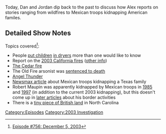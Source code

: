 {{DEFAULTSORT:
    #_EPISODE_0756:December 5, 2003
}}{{Episode
    | title           = December 5, 2003
    | caption         = [https://knowledgefight.libsyn.com/756-december-5-2003 Listen to this episode on Libsyn]
    | episodeNumber   = 756
    | length          = 01:30:02
    | airDate         = December 12, 2022
    | coverageDate    = December 5, 2003
    | episodeType     = [[:Category:2003 Investigation|2003 Investigation]]
    | appearance      = [[Paul Joseph Watson]], [[Vladimir Putin]], [[Bill Cooper]]
    | previousEpisode = [[755: Ye Takes a Sip of (Mc)Guinness]]
}}

{{Stub}}

Today, Dan and Jordan dip back to the past to discuss how Alex reports on stories ranging from wildfires to Mexican troops kidnapping American familes.

==Detailed Show Notes==

Topics covered<ref>[https://knowledgefight.com/research/2022/12/11/episode-756-december-5-2003 Episode #756: December 5, 2003]</ref>:

*People [https://allnurses-breakroom.com/mother-places-month-old-infant-t12620/ put children] [https://www.deseret.com/2000/11/2/19536973/mom-who-put-son-in-dryer-is-sentenced in dryers] more than one would like to know
*Report on the [https://web.archive.org/web/20090601105532/https://www.fire.ca.gov/fire_protection/downloads/2003FireStoryInternet.pdf 2003 California fires] ([https://www.cbsnews.com/news/california-wildfires-lessons-from-2003-cooling-temps-possible-arson/ other info])
*[https://www.sandiego.gov/fire/about/majorfires/2003cedar The Cedar fire]
*The Old Fire arsonist was [https://www.corrections1.com/archive/articles/arsonist-gets-death-for-calif-fire-that-killed-5-KHLaBvM0DthMjMgL/ sentenced to death]
*[https://www.airandspaceforces.com/article/0613angel/ Angel Thunder]
*[https://www.newsmax.com/pre-2008/mexican-troops-kidnap-texas/2003/12/03/id/677685/ Newsmax article] about Mexican troops kidnapping a Texas family
*Robert Maupin was apparently kidnapped by Mexican troops in [https://books.google.com/books?dq=%22Robert%20Maupin%22%20border&hl=en&id=xCPeNSy6Fm4C&lpg=PA122&ots=OzQg_Cg3FR&pg=PA122&sa=X&sig=ACfU3U3_hn-Mj9OWrrl_gxFfmkZAAOvIFA&source=bl&ved=2ahUKEwi-ivWQ_fD7AhVWrHIEHcM0Bas4HhDoAXoECBoQAw#v=onepage&q=%22Robert%20Maupin%22%20border&f=false 1985] and [https://www.nytimes.com/1997/05/11/magazine/border-vigilantes.html 1997] (in addition to the current 2003 kidnapping), but this doesn't come up in [https://www.montereyherald.com/2016/05/11/on-california-border-residents-scoff-at-trumps-wall/ later articles] about his border activities
*There is a [https://www.cntraveler.com/stories/2015-12-21/why-theres-a-pocket-of-britain-in-north-carolinas-outer-banks tiny piece of British land] in North Carolina

[[Category:Episodes]]
[[Category:2003 Investigation]]
